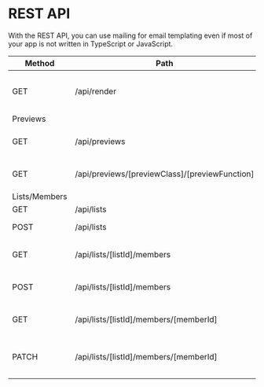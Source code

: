 # REST API

With the REST API, you can use mailing for email templating even if most of your app is not written in TypeScript or JavaScript.

| Method        | Path                                           | Description                          | Example                                                                                                          |
| ------------- | ---------------------------------------------- | ------------------------------------ | ---------------------------------------------------------------------------------------------------------------- |
| GET           | /api/render                                    | render a template with props to HTML | [Response](https://demo.mailing.run/api/render?templateName=AccountCreated&props=%7B%22name%22%3A%22peter%22%7D) |
| Previews      |
| GET           | /api/previews                                  | returns the list of previews         | [Response](https://demo.mailing.run/api/previews)                                                                |
| GET           | /api/previews/[previewClass]/[previewFunction] | returns the rendered preview         | [Response](https://demo.mailing.run/api/previews/AccountCreated/accountCreated)                                  |
| Lists/Members |
| GET           | /api/lists                                     | get all lists                        |
| POST          | /api/lists                                     | create a new list                    |
| GET           | /api/lists/[listId]/members                    | get the members of a list            |
| POST          | /api/lists/[listId]/members                    | add a member to a list               |
| GET           | /api/lists/[listId]/members/[memberId]         | get a list member's status           |
| PATCH         | /api/lists/[listId]/members/[memberId]         | update a list member's status        |
